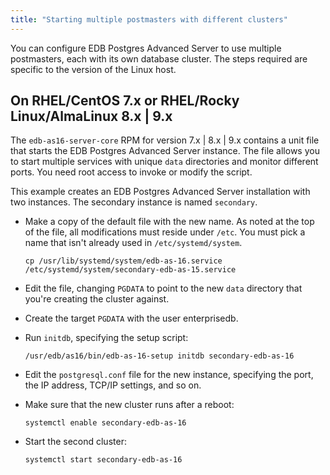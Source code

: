 ```yaml
---
title: "Starting multiple postmasters with different clusters"
---
```


You can configure EDB Postgres Advanced Server to use multiple postmasters, each with its own database cluster. The steps required are specific to the version of the Linux host.

## On RHEL/CentOS 7.x or RHEL/Rocky Linux/AlmaLinux 8.x | 9.x

The `edb-as16-server-core` RPM for version 7.x | 8.x | 9.x contains a unit file that starts the EDB Postgres Advanced Server instance. The file allows you to start multiple services with unique `data` directories and monitor different ports. You need root access to invoke or modify the script.

This example creates an EDB Postgres Advanced Server installation with two instances. The secondary instance is named `secondary`.

-   Make a copy of the default file with the new name. As noted at the top of the file, all modifications must reside under `/etc`. You must pick a name that isn't already used in `/etc/systemd/system`.

    ```text
    cp /usr/lib/systemd/system/edb-as-16.service /etc/systemd/system/secondary-edb-as-15.service
    ```

-   Edit the file, changing `PGDATA` to point to the new `data` directory that you're creating the cluster against.

-   Create the target `PGDATA` with the user enterprisedb.

-   Run `initdb`, specifying the setup script:

    ```text
    /usr/edb/as16/bin/edb-as-16-setup initdb secondary-edb-as-16
    ```

-   Edit the `postgresql.conf` file for the new instance, specifying the port, the IP address, TCP/IP settings, and so on.

-   Make sure that the new cluster runs after a reboot:

    ```text
    systemctl enable secondary-edb-as-16
    ```

-   Start the second cluster:

    ```text
    systemctl start secondary-edb-as-16
    ```
